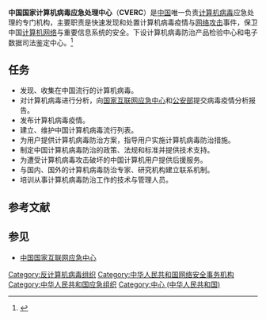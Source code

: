 {{refimprove|time=2016-02-16T23:40:13+00:00}}
'''中国国家计算机病毒应急处理中心'''（'''CVERC'''）是[[中国|中国]]唯一负责[[计算机病毒|计算机病毒]]应急处理的专门机构，主要职责是快速发现和处置计算机病毒疫情与[[网络攻击|网络攻击]]事件，保卫中国[[计算机网络|计算机网络]]与重要信息系统的安全。下设计算机病毒防治产品检验中心和电子数据司法鉴定中心。<ref>{{cite web|url=http://www.cverc.org.cn/organ/jgjs-2.htm|title=国家计算机病毒应急处理中心|deadurl=yes|archiveurl=https://web.archive.org/web/20160224120644/http://www.cverc.org.cn/organ/jgjs-2.htm|archivedate=2016-02-24|accessdate=2016-02-16}}</ref>
== 任务 ==
* 发现、收集在中国流行的计算机病毒。
* 对计算机病毒进行分析，向[[国家互联网应急中心|国家互联网应急中心]]和[[公安部|公安部]]提交病毒疫情分析报告。
* 发布计算机病毒疫情。
* 建立、维护中国计算机病毒流行列表。
* 为用户提供计算机病毒防治方案，指导用户实施计算机病毒防治措施。
* 制定中国计算机病毒防治的政策、法规和标准并提供技术支持。
* 为遭受计算机病毒攻击破坏的中国计算机用户提供后援服务。
* 与国内、国外的计算机病毒防治专家、研究机构建立联系机制。
* 培训从事计算机病毒防治工作的技术与管理人员。

== 参考文献 ==
{{Reflist}}

== 参见 ==
{{Portal|中华人民共和国|互联网}}
* [[中国国家互联网应急中心|中国国家互联网应急中心]]

[[Category:反计算机病毒组织|Category:反计算机病毒组织]]
[[Category:中华人民共和国网络安全事务机构|Category:中华人民共和国网络安全事务机构]]
[[Category:中华人民共和国应急组织|Category:中华人民共和国应急组织]]
[[Category:中心_(中华人民共和国)|Category:中心 (中华人民共和国)]]